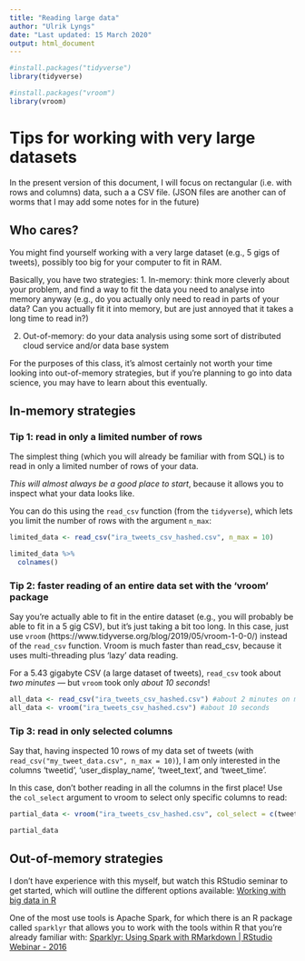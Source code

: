 ```yaml
---
title: "Reading large data"
author: "Ulrik Lyngs"
date: "Last updated: 15 March 2020"
output: html_document
---
```


```r
#install.packages("tidyverse") 
library(tidyverse)

#install.packages("vroom")
library(vroom)
```

# Tips for working with very large datasets
In the present version of this document, I will focus on rectangular (i.e. with rows and columns) data, such a a CSV file. 
(JSON files are another can of worms that I may add some notes for in the future)

## Who cares?
You might find yourself working with a very large dataset (e.g., 5 gigs of tweets), possibly too big for your computer to fit in RAM.

Basically, you have two strategies: 
1. In-memory: think more cleverly about your problem, and find a way to fit the data you need to analyse into memory anyway 
  (e.g., do you actually only need to read in parts of your data? Can you actually fit it into memory, but are just annoyed that it takes a long time to read in?)

2. Out-of-memory: do your data analysis using some sort of distributed cloud service and/or data base system

For the purposes of this class, it's almost certainly not worth your time looking into out-of-memory strategies, but if you're planning to go into data science, you may have to learn about this eventually.

## In-memory strategies
### Tip 1: read in only a limited number of rows
The simplest thing (which you will already be familiar with from SQL) is to read in only a limited number of rows of your data.

*This will almost always be a good place to start*, because it allows you to inspect what your data looks like.

You can do this using the `read_csv` function (from the `tidyverse`), which lets you limit the number of rows with the argument `n_max`:

```r
limited_data <- read_csv("ira_tweets_csv_hashed.csv", n_max = 10)

limited_data %>% 
  colnames()
```

### Tip 2: faster reading of an entire data set with the 'vroom' package
Say you're actually able to fit in the entire dataset (e.g., you will probably be able to fit in a 5 gig CSV), but it's just taking a bit too long. 
In this case, just use `vroom` (https://www.tidyverse.org/blog/2019/05/vroom-1-0-0/) instead of the `read_csv` function.
Vroom is much faster than read_csv, because it uses multi-threading plus 'lazy' data reading.

For a 5.43 gigabyte CSV (a large dataset of tweets), `read_csv` took about *two minutes* --- but `vroom` took only *about 10 seconds*!

```r
all_data <- read_csv("ira_tweets_csv_hashed.csv") #about 2 minutes on my 2018 macbook pro
all_data <- vroom("ira_tweets_csv_hashed.csv") #about 10 seconds
```


### Tip 3: read in only selected columns
Say that, having inspected 10 rows of my data set of tweets (with `read_csv("my_tweet_data.csv", n_max = 10)`), I am only interested in the columns 'tweetid', 'user_display_name', 'tweet_text', and 'tweet_time'.

In this case, don't bother reading in all the columns in the first place!
Use the `col_select` argument to vroom to select only specific columns to read:

```r
partial_data <- vroom("ira_tweets_csv_hashed.csv", col_select = c(tweetid, user_display_name, tweet_text, tweet_time))

partial_data
```

## Out-of-memory strategies
I don't have experience with this myself, but watch this RStudio seminar to get started, which will outline the different options available: [Working with big data in R](https://rstudio.com/resources/webinars/working-with-big-data-in-r/)

One of the most use tools is Apache Spark, for which there is an R package called `sparklyr` that allows you to work with the tools within R that you're already familiar with: [Sparklyr: Using Spark with RMarkdown | RStudio Webinar - 2016](https://www.youtube.com/watch?v=GtVwHNxXVgQ)



